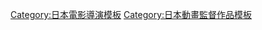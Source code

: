 {{Navbox
|name= 神志那弘志執導作品
|title= [[神志那弘志]]執導作品
|listclass = hlist hlist-hyphen
|group1 = 電視動畫
|list1 = {{Navbox|child
|group1 = 2000年代
|list1 = 
* [[微笑的閃士]]（2004年－2005年）
* {{link-ja|牙 -KIBA-|牙 (アニメ)}}（2006年－2007年）
* [[魔人偵探腦嚙涅羅]]（2007年－2008年）
|group2 = 2010年代
|list2 = 
* [[少年犯之七人]]（2010年）
* [[HUNTER×HUNTER (2011年動畫)|HUNTER×HUNTER (2011年版)]]（2011年－2014年）
|group3 = 2020年代
|list3 = 
* [[吸血鬼馬上死]]（2021年）
}}
|group2 = 電影動畫
|list2 =
* [[網球王子 (動畫)#新網球王子 劇場版|龍馬！新生 劇場版網球王子]]（2021年）
|group3 = 網路動畫
|list3 =
* [[魔神英雄傳 七魂的龍神丸]]（2020年）
|below = 
}}
<noinclude>
{{DEFAULTSORT:Kōjina Hiroshi}}
[[Category:日本電影導演模板]]
[[Category:日本動畫監督作品模板]]
</noinclude>